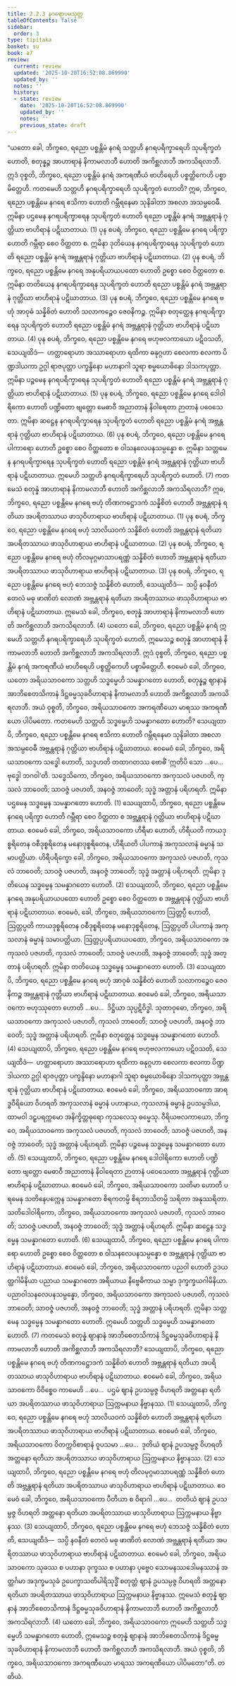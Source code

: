 ```yaml
---
title: 2.2.3 နဂရောပမသုတ္တ
tableOfContents: false
sidebar:
  order: 3
type: tipitaka
basket: su
book: a7
review:
  current: review
  updated: '2025-10-20T16:52:08.869990'
  updated_by: ''
  notes: ''
  history:
  - state: review
    date: '2025-10-20T16:52:08.869990'
    updated_by: ''
    notes: ''
    previous_state: draft
---
```



<DynamicBreadcrumb />


<ReviewStatus review={frontmatter.review} showDetails={true} />

<HypothesisAnnotation frontmatter={frontmatter} />

<Division number="67" book="a7" e="ch" v="16" p="478">

<Paragraph number="478" book="a7">
“ယတော ခေါ, ဘိက္ခဝေ, ရညော ပစ္စန္တိမံ နဂရံ သတ္တဟိ နဂရပရိက္ခာရေဟိ သုပရိက္ခတံ ဟောတိ, စတုန္နဉ္စ အာဟာရာနံ နိကာမလာဘီ ဟောတိ အကိစ္ဆလာဘီ အကသိရလာဘီ. ဣဒံ ဝုစ္စတိ, ဘိက္ခဝေ, ရညော ပစ္စန္တိမံ နဂရံ အကရဏီယံ ဗာဟိရေဟိ ပစ္စတ္ထိကေဟိ ပစ္စာမိတ္တေဟိ.
</Paragraph>

<Paragraph number="479" book="a7">
ကတမေဟိ သတ္တဟိ နဂရပရိက္ခာရေဟိ သုပရိက္ခတံ ဟောတိ? ဣဓ, ဘိက္ခဝေ, ရညော ပစ္စန္တိမေ နဂရေ ဧသိကာ ဟောတိ ဂမ္ဘီရနေမာ သုနိခါတာ အစလာ အသမ္ပဝေဓီ. ဣမိနာ ပဌမေန နဂရပရိက္ခာရေန သုပရိက္ခတံ ဟောတိ ရညော ပစ္စန္တိမံ နဂရံ အဗ္ဘန္တရာနံ ဂုတ္တိယာ ဗာဟိရာနံ ပဋိဃာတာယ. (1)
</Paragraph>

<Paragraph number="480" book="a7">
ပုန စပရံ, ဘိက္ခဝေ, ရညော ပစ္စန္တိမေ နဂရေ ပရိက္ခာ ဟောတိ ဂမ္ဘီရာ စေဝ ဝိတ္ထတာ စ. ဣမိနာ ဒုတိယေန နဂရပရိက္ခာရေန သုပရိက္ခတံ ဟောတိ ရညော ပစ္စန္တိမံ နဂရံ အဗ္ဘန္တရာနံ ဂုတ္တိယာ ဗာဟိရာနံ ပဋိဃာတာယ. (2)
</Paragraph>

<Paragraph number="481" book="a7">
ပုန စပရံ, ဘိက္ခဝေ, ရညော ပစ္စန္တိမေ နဂရေ အနုပရိယာယပထော ဟောတိ ဥစ္စော စေဝ ဝိတ္ထတော စ. ဣမိနာ တတိယေန နဂရပရိက္ခာရေန သုပရိက္ခတံ ဟောတိ ရညော ပစ္စန္တိမံ နဂရံ အဗ္ဘန္တရာနံ ဂုတ္တိယာ ဗာဟိရာနံ ပဋိဃာတာယ. (3)
</Paragraph>

<Paragraph number="482" book="a7">
ပုန စပရံ, ဘိက္ခဝေ, ရညော ပစ္စန္တိမေ နဂရေ ဗဟုံ အာဝုဓံ သန္နိစိတံ ဟောတိ သလာကဉ္စေဝ ဇေဝနိကဉ္စ. ဣမိနာ စတုတ္ထေန နဂရပရိက္ခာရေန သုပရိက္ခတံ ဟောတိ ရညော ပစ္စန္တိမံ နဂရံ အဗ္ဘန္တရာနံ ဂုတ္တိယာ ဗာဟိရာနံ ပဋိဃာတာယ. (4)
</Paragraph>

<Paragraph number="483" book="a7">
ပုန စပရံ, ဘိက္ခဝေ, ရညော ပစ္စန္တိမေ နဂရေ ဗဟုဗလကာယော ပဋိဝသတိ, သေယျထိဒံ—  ဟတ္ထာရောဟာ အဿာရောဟာ ရထိကာ ဓနုဂ္ဂဟာ စေလကာ စလကာ ပိဏ္ဍဒါယကာ ဥဂ္ဂါ ရာဇပုတ္တာ ပက္ခန္ဒိနော မဟာနာဂါ သူရာ စမ္မယောဓိနော ဒါသကပုတ္တာ. ဣမိနာ ပဉ္စမေန နဂရပရိက္ခာရေန သုပရိက္ခတံ ဟောတိ ရညော ပစ္စန္တိမံ နဂရံ အဗ္ဘန္တရာနံ ဂုတ္တိယာ ဗာဟိရာနံ ပဋိဃာတာယ. (5)
</Paragraph>

<Paragraph number="484" book="a7">
ပုန စပရံ, ဘိက္ခဝေ, ရညော ပစ္စန္တိမေ နဂရေ ဒေါဝါရိကော ဟောတိ ပဏ္ဍိတော ဗျတ္တော မေဓာဝီ အညာတာနံ နိဝါရေတာ ဉာတာနံ ပဝေသေတာ. ဣမိနာ ဆဋ္ဌေန နဂရပရိက္ခာရေန သုပရိက္ခတံ ဟောတိ ရညော ပစ္စန္တိမံ နဂရံ အဗ္ဘန္တရာနံ ဂုတ္တိယာ ဗာဟိရာနံ ပဋိဃာတာယ. (6)
</Paragraph>

<Paragraph number="485" book="a7">
ပုန စပရံ, ဘိက္ခဝေ, ရညော ပစ္စန္တိမေ နဂရေ ပါကာရော ဟောတိ ဥစ္စော စေဝ ဝိတ္ထတော စ ဝါသနလေပနသမ္ပန္နော စ. ဣမိနာ သတ္တမေန နဂရပရိက္ခာရေန သုပရိက္ခတံ ဟောတိ ရညော ပစ္စန္တိမံ နဂရံ အဗ္ဘန္တရာနံ ဂုတ္တိယာ ဗာဟိရာနံ ပဋိဃာတာယ. ဣမေဟိ သတ္တဟိ နဂရပရိက္ခာရေဟိ သုပရိက္ခတံ ဟောတိ. (7)
</Paragraph>

<Paragraph number="486" book="a7">
ကတမေသံ စတုန္နံ အာဟာရာနံ နိကာမလာဘီ ဟောတိ အကိစ္ဆလာဘီ အကသိရလာဘီ? ဣဓ, ဘိက္ခဝေ, ရညော ပစ္စန္တိမေ နဂရေ ဗဟုံ တိဏကဋ္ဌောဒကံ သန္နိစိတံ ဟောတိ အဗ္ဘန္တရာနံ ရတိယာ အပရိတဿာယ ဖာသုဝိဟာရာယ ဗာဟိရာနံ ပဋိဃာတာယ. (1)
</Paragraph>

<Paragraph number="487" book="a7">
ပုန စပရံ, ဘိက္ခဝေ, ရညော ပစ္စန္တိမေ နဂရေ ဗဟုံ သာလိယဝကံ သန္နိစိတံ ဟောတိ အဗ္ဘန္တရာနံ ရတိယာ အပရိတဿာယ ဖာသုဝိဟာရာယ ဗာဟိရာနံ ပဋိဃာတာယ. (2)
</Paragraph>

<Paragraph number="488" book="a7">
ပုန စပရံ, ဘိက္ခဝေ, ရညော ပစ္စန္တိမေ နဂရေ ဗဟုံ တိလမုဂ္ဂမာသာပရဏ္ဏံ သန္နိစိတံ ဟောတိ အဗ္ဘန္တရာနံ ရတိယာ အပရိတဿာယ ဖာသုဝိဟာရာယ ဗာဟိရာနံ ပဋိဃာတာယ. (3)
</Paragraph>

<Paragraph number="489" book="a7">
ပုန စပရံ, ဘိက္ခဝေ, ရညော ပစ္စန္တိမေ နဂရေ ဗဟုံ ဘေသဇ္ဇံ သန္နိစိတံ ဟောတိ, သေယျထိဒံ—  သပ္ပိ နဝနီတံ တေလံ မဓု ဖာဏိတံ လောဏံ အဗ္ဘန္တရာနံ ရတိယာ အပရိတဿာယ ဖာသုဝိဟာရာယ ဗာဟိရာနံ ပဋိဃာတာယ. ဣမေသံ ခေါ, ဘိက္ခဝေ, စတုန္နံ အာဟာရာနံ နိကာမလာဘီ ဟောတိ အကိစ္ဆလာဘီ အကသိရလာဘီ. (4)
</Paragraph>

<Paragraph number="490" book="a7">
ယတော ခေါ, ဘိက္ခဝေ, ရညော ပစ္စန္တိမံ နဂရံ ဣမေဟိ သတ္တဟိ နဂရပရိက္ခာရေဟိ သုပရိက္ခတံ ဟောတိ, ဣမေသဉ္စ စတုန္နံ အာဟာရာနံ နိကာမလာဘီ ဟောတိ အကိစ္ဆလာဘီ အကသိရလာဘီ. ဣဒံ ဝုစ္စတိ, ဘိက္ခဝေ, ရညော ပစ္စန္တိမံ နဂရံ အကရဏီယံ ဗာဟိရေဟိ ပစ္စတ္ထိကေဟိ ပစ္စာမိတ္တေဟိ. ဧဝမေဝံ ခေါ, ဘိက္ခဝေ, ယတော အရိယသာဝကော သတ္တဟိ သဒ္ဓမ္မေဟိ သမန္နာဂတော ဟောတိ, စတုန္နဉ္စ ဈာနာနံ အာဘိစေတသိကာနံ ဒိဋ္ဌဓမ္မသုခဝိဟာရာနံ နိကာမလာဘီ ဟောတိ အကိစ္ဆလာဘီ အကသိရလာဘီ. အယံ ဝုစ္စတိ, ဘိက္ခဝေ, အရိယသာဝကော အကရဏီယော မာရဿ အကရဏီယော ပါပိမတော. ကတမေဟိ သတ္တဟိ သဒ္ဓမ္မေဟိ သမန္နာဂတော ဟောတိ?
</Paragraph>

<Paragraph number="491" book="a7">
သေယျထာပိ, ဘိက္ခဝေ, ရညော ပစ္စန္တိမေ နဂရေ ဧသိကာ ဟောတိ ဂမ္ဘီရနေမာ သုနိခါတာ အစလာ အသမ္ပဝေဓီ အဗ္ဘန္တရာနံ ဂုတ္တိယာ ဗာဟိရာနံ ပဋိဃာတာယ. ဧဝမေဝံ ခေါ, ဘိက္ခဝေ, အရိယသာဝကော သဒ္ဓေါ ဟောတိ, သဒ္ဒဟတိ တထာဂတဿ ဗောဓိံ ‘ဣတိပိ သော …ပေ…  ဗုဒ္ဓေါ ဘဂဝါ’တိ. သဒ္ဓေသိကော, ဘိက္ခဝေ, အရိယသာဝကော အကုသလံ ပဇဟတိ, ကုသလံ ဘာဝေတိ; သာဝဇ္ဇံ ပဇဟတိ, အနဝဇ္ဇံ ဘာဝေတိ; သုဒ္ဓံ အတ္တာနံ ပရိဟရတိ. ဣမိနာ ပဌမေန သဒ္ဓမ္မေန သမန္နာဂတော ဟောတိ. (1)
</Paragraph>

<Paragraph number="492" book="a7">
သေယျထာပိ, ဘိက္ခဝေ, ရညော ပစ္စန္တိမေ နဂရေ ပရိက္ခာ ဟောတိ ဂမ္ဘီရာ စေဝ ဝိတ္ထတာ စ အဗ္ဘန္တရာနံ ဂုတ္တိယာ ဗာဟိရာနံ ပဋိဃာတာယ. ဧဝမေဝံ ခေါ, ဘိက္ခဝေ, အရိယသာဝကော ဟိရီမာ ဟောတိ, ဟိရီယတိ ကာယဒုစ္စရိတေန ဝစီဒုစ္စရိတေန မနောဒုစ္စရိတေန, ဟိရီယတိ ပါပကာနံ အကုသလာနံ ဓမ္မာနံ သမာပတ္တိယာ. ဟိရီပရိက္ခော ခေါ, ဘိက္ခဝေ, အရိယသာဝကော အကုသလံ ပဇဟတိ, ကုသလံ ဘာဝေတိ; သာဝဇ္ဇံ ပဇဟတိ, အနဝဇ္ဇံ ဘာဝေတိ; သုဒ္ဓံ အတ္တာနံ ပရိဟရတိ. ဣမိနာ ဒုတိယေန သဒ္ဓမ္မေန သမန္နာဂတော ဟောတိ. (2)
</Paragraph>

<Paragraph number="493" book="a7">
သေယျထာပိ, ဘိက္ခဝေ, ရညော ပစ္စန္တိမေ နဂရေ အနုပရိယာယပထော ဟောတိ ဥစ္စော စေဝ ဝိတ္ထတော စ အဗ္ဘန္တရာနံ ဂုတ္တိယာ ဗာဟိရာနံ ပဋိဃာတာယ. ဧဝမေဝံ, ခေါ, ဘိက္ခဝေ, အရိယသာဝကော ဩတ္တပ္ပီ ဟောတိ, ဩတ္တပ္ပတိ ကာယဒုစ္စရိတေန ဝစီဒုစ္စရိတေန မနောဒုစ္စရိတေန, ဩတ္တပ္ပတိ ပါပကာနံ အကုသလာနံ ဓမ္မာနံ သမာပတ္တိယာ. ဩတ္တပ္ပပရိယာယပထော, ဘိက္ခဝေ, အရိယသာဝကော အကုသလံ ပဇဟတိ, ကုသလံ ဘာဝေတိ; သာဝဇ္ဇံ ပဇဟတိ, အနဝဇ္ဇံ ဘာဝေတိ; သုဒ္ဓံ အတ္တာနံ ပရိဟရတိ. ဣမိနာ တတိယေန သဒ္ဓမ္မေန သမန္နာဂတော ဟောတိ. (3)
</Paragraph>

<Paragraph number="494" book="a7">
သေယျထာပိ, ဘိက္ခဝေ, ရညော ပစ္စန္တိမေ နဂရေ ဗဟုံ အာဝုဓံ သန္နိစိတံ ဟောတိ သလာကဉ္စေဝ ဇေဝနိကဉ္စ အဗ္ဘန္တရာနံ ဂုတ္တိယာ ဗာဟိရာနံ ပဋိဃာတာယ. ဧဝမေဝံ ခေါ, ဘိက္ခဝေ, အရိယသာဝကော ဗဟုဿုတော ဟောတိ …ပေ…  ဒိဋ္ဌိယာ သုပ္ပဋိဝိဒ္ဓါ. သုတာဝုဓော, ဘိက္ခဝေ, အရိယသာဝကော အကုသလံ ပဇဟတိ, ကုသလံ ဘာဝေတိ; သာဝဇ္ဇံ ပဇဟတိ, အနဝဇ္ဇံ ဘာဝေတိ; သုဒ္ဓံ အတ္တာနံ ပရိဟရတိ. ဣမိနာ စတုတ္ထေန သဒ္ဓမ္မေန သမန္နာဂတော ဟောတိ. (4)
</Paragraph>

<Paragraph number="495" book="a7">
သေယျထာပိ, ဘိက္ခဝေ, ရညော ပစ္စန္တိမေ နဂရေ ဗဟုဗလကာယော ပဋိဝသတိ, သေယျထိဒံ—  ဟတ္ထာရောဟာ အဿာရောဟာ ရထိကာ ဓနုဂ္ဂဟာ စေလကာ စလကာ ပိဏ္ဍဒါယကာ ဥဂ္ဂါ ရာဇပုတ္တာ ပက္ခန္ဒိနော မဟာနာဂါ သူရာ စမ္မယောဓိနော ဒါသကပုတ္တာ အဗ္ဘန္တရာနံ ဂုတ္တိယာ ဗာဟိရာနံ ပဋိဃာတာယ. ဧဝမေဝံ ခေါ, ဘိက္ခဝေ, အရိယသာဝကော အာရဒ္ဓဝီရိယော ဝိဟရတိ အကုသလာနံ ဓမ္မာနံ ပဟာနာယ, ကုသလာနံ ဓမ္မာနံ ဥပသမ္ပဒါယ, ထာမဝါ ဒဠှပရက္ကမော အနိက္ခိတ္တဓုရော ကုသလေသု ဓမ္မေသု. ဝီရိယဗလကာယော, ဘိက္ခဝေ, အရိယသာဝကော အကုသလံ ပဇဟတိ, ကုသလံ ဘာဝေတိ; သာဝဇ္ဇံ ပဇဟတိ, အနဝဇ္ဇံ ဘာဝေတိ; သုဒ္ဓံ အတ္တာနံ ပရိဟရတိ. ဣမိနာ ပဉ္စမေန သဒ္ဓမ္မေန သမန္နာဂတော ဟောတိ. (5)
</Paragraph>

<Paragraph number="496" book="a7">
သေယျထာပိ, ဘိက္ခဝေ, ရညော ပစ္စန္တိမေ နဂရေ ဒေါဝါရိကော ဟောတိ ပဏ္ဍိတော ဗျတ္တော မေဓာဝီ အညာတာနံ နိဝါရေတာ ဉာတာနံ ပဝေသေတာ အဗ္ဘန္တရာနံ ဂုတ္တိယာ ဗာဟိရာနံ ပဋိဃာတာယ. ဧဝမေဝံ ခေါ, ဘိက္ခဝေ, အရိယသာဝကော သတိမာ ဟောတိ ပရမေန သတိနေပက္ကေန သမန္နာဂတော စိရကတမ္ပိ စိရဘာသိတမ္ပိ သရိတာ အနုဿရိတာ. သတိဒေါဝါရိကော, ဘိက္ခဝေ, အရိယသာဝကော အကုသလံ ပဇဟတိ, ကုသလံ ဘာဝေတိ; သာဝဇ္ဇံ ပဇဟတိ, အနဝဇ္ဇံ ဘာဝေတိ; သုဒ္ဓံ အတ္တာနံ ပရိဟရတိ. ဣမိနာ ဆဋ္ဌေန သဒ္ဓမ္မေန သမန္နာဂတော ဟောတိ. (6)
</Paragraph>

<Paragraph number="497" book="a7">
သေယျထာပိ, ဘိက္ခဝေ, ရညော ပစ္စန္တိမေ နဂရေ ပါကာရော ဟောတိ ဥစ္စော စေဝ ဝိတ္ထတော စ ဝါသနလေပနသမ္ပန္နော စ အဗ္ဘန္တရာနံ ဂုတ္တိယာ ဗာဟိရာနံ ပဋိဃာတာယ. ဧဝမေဝံ ခေါ, ဘိက္ခဝေ, အရိယသာဝကော ပညဝါ ဟောတိ ဥဒယတ္ထဂါမိနိယာ ပညာယ သမန္နာဂတော အရိယာယ နိဗ္ဗေဓိကာယ သမ္မာ ဒုက္ခက္ခယဂါမိနိယာ. ပညာဝါသနလေပနသမ္ပန္နော, ဘိက္ခဝေ, အရိယသာဝကော အကုသလံ ပဇဟတိ, ကုသလံ ဘာဝေတိ; သာဝဇ္ဇံ ပဇဟတိ, အနဝဇ္ဇံ ဘာဝေတိ; သုဒ္ဓံ အတ္တာနံ ပရိဟရတိ. ဣမိနာ သတ္တမေန သဒ္ဓမ္မေန သမန္နာဂတော ဟောတိ. ဣမေဟိ သတ္တဟိ သဒ္ဓမ္မေဟိ သမန္နာဂတော ဟောတိ. (7)
</Paragraph>

<Paragraph number="498" book="a7">
ကတမေသံ စတုန္နံ ဈာနာနံ အာဘိစေတသိကာနံ ဒိဋ္ဌဓမ္မသုခဝိဟာရာနံ နိကာမလာဘီ ဟောတိ အကိစ္ဆလာဘီ အကသိရလာဘီ? သေယျထာပိ, ဘိက္ခဝေ, ရညော ပစ္စန္တိမေ နဂရေ ဗဟုံ တိဏကဋ္ဌောဒကံ သန္နိစိတံ ဟောတိ အဗ္ဘန္တရာနံ ရတိယာ အပရိတဿာယ ဖာသုဝိဟာရာယ ဗာဟိရာနံ ပဋိဃာတာယ. ဧဝမေဝံ ခေါ, ဘိက္ခဝေ, အရိယသာဝကော ဝိဝိစ္စေဝ ကာမေဟိ …ပေ…  ပဌမံ ဈာနံ ဥပသမ္ပဇ္ဇ ဝိဟရတိ အတ္တနော ရတိယာ အပရိတဿာယ ဖာသုဝိဟာရာယ ဩက္ကမနာယ နိဗ္ဗာနဿ. (1)
</Paragraph>

<Paragraph number="499" book="a7">
သေယျထာပိ, ဘိက္ခဝေ, ရညော ပစ္စန္တိမေ နဂရေ ဗဟုံ သာလိယဝကံ သန္နိစိတံ ဟောတိ အဗ္ဘန္တရာနံ ရတိယာ အပရိတဿာယ ဖာသုဝိဟာရာယ ဗာဟိရာနံ ပဋိဃာတာယ. ဧဝမေဝံ ခေါ, ဘိက္ခဝေ, အရိယသာဝကော ဝိတက္ကဝိစာရာနံ ဝူပသမာ …ပေ…  ဒုတိယံ ဈာနံ ဥပသမ္ပဇ္ဇ ဝိဟရတိ အတ္တနော ရတိယာ အပရိတဿာယ ဖာသုဝိဟာရာယ ဩက္ကမနာယ နိဗ္ဗာနဿ. (2)
</Paragraph>

<Paragraph number="500" book="a7">
သေယျထာပိ, ဘိက္ခဝေ, ရညော ပစ္စန္တိမေ နဂရေ ဗဟုံ တိလမုဂ္ဂမာသာပရဏ္ဏံ သန္နိစိတံ ဟောတိ အဗ္ဘန္တရာနံ ရတိယာ အပရိတဿာယ ဖာသုဝိဟာရာယ ဗာဟိရာနံ ပဋိဃာတာယ. ဧဝမေဝံ ခေါ, ဘိက္ခဝေ, အရိယသာဝကော ပီတိယာ စ ဝိရာဂါ …ပေ…  တတိယံ ဈာနံ ဥပသမ္ပဇ္ဇ ဝိဟရတိ အတ္တနော ရတိယာ အပရိတဿာယ ဖာသုဝိဟာရာယ ဩက္ကမနာယ နိဗ္ဗာနဿ. (3)
</Paragraph>

<Paragraph number="501" book="a7">
သေယျထာပိ, ဘိက္ခဝေ, ရညော ပစ္စန္တိမေ နဂရေ ဗဟုံ ဘေသဇ္ဇံ သန္နိစိတံ ဟောတိ, သေယျထိဒံ—  သပ္ပိ နဝနီတံ တေလံ မဓု ဖာဏိတံ လောဏံ အဗ္ဘန္တရာနံ ရတိယာ အပရိတဿာယ ဖာသုဝိဟာရာယ ဗာဟိရာနံ ပဋိဃာတာယ. ဧဝမေဝံ ခေါ, ဘိက္ခဝေ, အရိယသာဝကော သုခဿ စ ပဟာနာ ဒုက္ခဿ စ ပဟာနာ ပုဗ္ဗေဝ သောမနဿဒေါမနဿာနံ အတ္ထင်္ဂမာ အဒုက္ခမသုခံ ဥပေက္ခာသတိပါရိသုဒ္ဓိံ စတုတ္ထံ ဈာနံ ဥပသမ္ပဇ္ဇ ဝိဟရတိ အတ္တနော ရတိယာ အပရိတဿာယ ဖာသုဝိဟာရာယ ဩက္ကမနာယ နိဗ္ဗာနဿ. ဣမေသံ စတုန္နံ ဈာနာနံ အာဘိစေတသိကာနံ ဒိဋ္ဌဓမ္မသုခဝိဟာရာနံ နိကာမလာဘီ ဟောတိ အကိစ္ဆလာဘီ အကသိရလာဘီ. (4)
</Paragraph>

<Paragraph number="502" book="a7">
ယတော ခေါ, ဘိက္ခဝေ, အရိယသာဝကော ဣမေဟိ သတ္တဟိ သဒ္ဓမ္မေဟိ သမန္နာဂတော ဟောတိ, ဣမေသဉ္စ စတုန္နံ ဈာနာနံ အာဘိစေတသိကာနံ ဒိဋ္ဌဓမ္မသုခဝိဟာရာနံ နိကာမလာဘီ ဟောတိ အကိစ္ဆလာဘီ အကသိရလာဘီ. အယံ ဝုစ္စတိ, ဘိက္ခဝေ, အရိယသာဝကော အကရဏီယော မာရဿ အကရဏီယော ပါပိမတော”တိ.

</Paragraph>
</Division>

<Paragraph number="503" type="center" book="a7">
တတိယံ.
</Paragraph>
